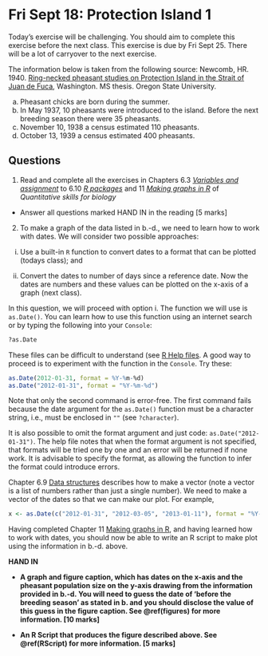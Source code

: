 # Fri Sept 18: Protection Island 1

Today's exercise will be challenging. You should aim to complete this exercise before the next class. This exercise is due by Fri Sept 25. There will be a lot of carryover to the next exercise.

The information below is taken from the following source:
Newcomb, HR. 1940. [Ring-necked pheasant studies on Protection Island in the Strait of Juan de Fuca](https://ir.library.oregonstate.edu/concern/graduate_thesis_or_dissertations/js956j801?locale=en), Washington. MS thesis. Oregon State University.

a.	Pheasant chicks are born during the summer.
b.	In May 1937, 10 pheasants were introduced to the island. Before the next breeding season there were 35 pheasants.
c.	November 10, 1938 a census estimated 110 pheasants.
d.	October 13, 1939 a census estimated 400 pheasants.

## Questions

1. Read and complete all the exercises in Chapters 6.3 [_Variables and assignment_](https://ahurford.github.io/quant-guide-all-courses/rintro.html#variables-and-assignment) to 6.10 [_R packages_](https://ahurford.github.io/quant-guide-all-courses/rintro.html#r-packages) and 11 [_Making graphs in R_](https://ahurford.github.io/quant-guide-all-courses/graph.html) of _Quantitative skills for biology_

-  Answer all questions marked  HAND IN in the reading [5 marks]


2. To make a graph of the data listed in b.-d., we need to learn how to work with dates. We will consider two possible approaches:

i. Use a built-in `R` function to convert dates to a format that can be plotted (todays class); and

ii. Convert the dates to number of days since a reference date. Now the dates are numbers and these values can be plotted on the x-axis of a graph (next class).

In this question, we will proceed with option i. The function we will use is `as.Date()`. You can learn how to use this function using an internet search or by typing the following into your `Console`:

```r
?as.Date
```

These files can be difficult to understand (see [R Help files](https://ahurford.github.io/quant-guide-all-courses/help.html#how-to-interpret-r-help-files). A good way to proceed is to experiment with the function in the `Console`. Try these:

```r
as.Date(2012-01-31, format = %Y-%m-%d)
as.Date("2012-01-31", format = "%Y-%m-%d")
```

Note that only the second command is error-free. The first command fails because the date argument for the `as.Date()` function must be a character string, i.e., must be enclosed in `""` (see `?character`).

It is also possible to omit the format argument and just code: `as.Date("2012-01-31")`. The help file notes that when the format argument is not specified, that formats will be tried one by one and an error will be returned if none work. It is advisable to specify the format, as allowing the function to infer the format could introduce errors.

Chapter 6.9 [Data structures](https://ahurford.github.io/quant-guide-all-courses/rintro.html#data-structures) describes how to make a vector (note a vector is a list of numbers rather than just a single number). We need to make a vector of the dates so that we can make our plot. For example,

```r
x <- as.Date(c("2012-01-31", "2012-03-05", "2013-01-11"), format = "%Y-%m-%d")
```

Having completed Chapter 11 [Making graphs in R](https://ahurford.github.io/quant-guide-all-courses/graph.html), and having learned how to work with dates, you should now be able to write an R script to make plot using the information in b.-d. above.

<strong> HAND IN </strong>

- <strong> A graph and figure caption, which has dates on the x-axis and the pheasant population size on the y-axis drawing from the information provided in b.-d. You will need to guess the date of 'before the breeding season' as stated in b. and you should disclose the value of this guess in the figure caption. See \@ref(figures) for more information. [10 marks]
</strong>

- <strong> An R Script that produces the figure described above. See \@ref(RScript) for more information. [5 marks]
</strong>
